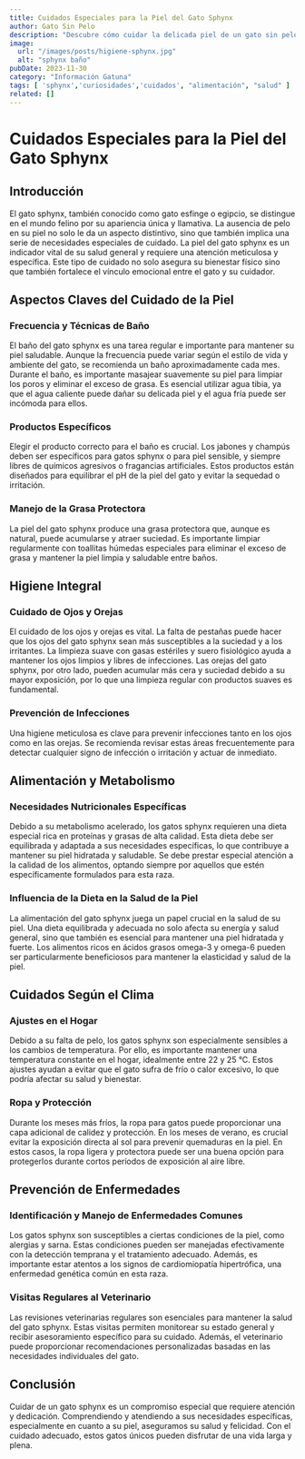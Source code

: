 ```yaml
---
title: Cuidados Especiales para la Piel del Gato Sphynx
author: Gato Sin Pelo
description: "Descubre cómo cuidar la delicada piel de un gato sin pelo con técnicas efectivas y productos seguros, manteniendo su bienestar y belleza."
image:
  url: "/images/posts/higiene-sphynx.jpg"
  alt: "sphynx baño"
pubDate: 2023-11-30
category: "Información Gatuna"
tags: [ 'sphynx','curiosidades','cuidados', "alimentación", "salud" ]
related: []
---
```





# Cuidados Especiales para la Piel del Gato Sphynx

## Introducción

El gato sphynx, también conocido como gato esfinge o egipcio, se distingue en el mundo felino por su apariencia única y llamativa. La ausencia de pelo en su piel no solo le da un aspecto distintivo, sino que también implica una serie de necesidades especiales de cuidado. La piel del gato sphynx es un indicador vital de su salud general y requiere una atención meticulosa y específica. Este tipo de cuidado no solo asegura su bienestar físico sino que también fortalece el vínculo emocional entre el gato y su cuidador.

## Aspectos Claves del Cuidado de la Piel

### Frecuencia y Técnicas de Baño

El baño del gato sphynx es una tarea regular e importante para mantener su piel saludable. Aunque la frecuencia puede variar según el estilo de vida y ambiente del gato, se recomienda un baño aproximadamente cada mes. Durante el baño, es importante masajear suavemente su piel para limpiar los poros y eliminar el exceso de grasa. Es esencial utilizar agua tibia, ya que el agua caliente puede dañar su delicada piel y el agua fría puede ser incómoda para ellos.

### Productos Específicos

Elegir el producto correcto para el baño es crucial. Los jabones y champús deben ser específicos para gatos sphynx o para piel sensible, y siempre libres de químicos agresivos o fragancias artificiales. Estos productos están diseñados para equilibrar el pH de la piel del gato y evitar la sequedad o irritación.
<BannerSingleProduct  id={3} article={0}/>
### Manejo de la Grasa Protectora

La piel del gato sphynx produce una grasa protectora que, aunque es natural, puede acumularse y atraer suciedad. Es importante limpiar regularmente con toallitas húmedas especiales para eliminar el exceso de grasa y mantener la piel limpia y saludable entre baños.

## Higiene Integral

### Cuidado de Ojos y Orejas

El cuidado de los ojos y orejas es vital. La falta de pestañas puede hacer que los ojos del gato sphynx sean más susceptibles a la suciedad y a los irritantes. La limpieza suave con gasas estériles y suero fisiológico ayuda a mantener los ojos limpios y libres de infecciones. Las orejas del gato sphynx, por otro lado, pueden acumular más cera y suciedad debido a su mayor exposición, por lo que una limpieza regular con productos suaves es fundamental.

### Prevención de Infecciones

Una higiene meticulosa es clave para prevenir infecciones tanto en los ojos como en las orejas. Se recomienda revisar estas áreas frecuentemente para detectar cualquier signo de infección o irritación y actuar de inmediato.

## Alimentación y Metabolismo

### Necesidades Nutricionales Específicas

Debido a su metabolismo acelerado, los gatos sphynx requieren una dieta especial rica en proteínas y grasas de alta calidad. Esta dieta debe ser equilibrada y adaptada a sus necesidades específicas, lo que contribuye a mantener su piel hidratada y saludable. Se debe prestar especial atención a la calidad de los alimentos, optando siempre por aquellos que estén específicamente formulados para esta raza.

### Influencia de la Dieta en la Salud de la Piel

La alimentación del gato sphynx juega un papel crucial en la salud de su piel. Una dieta equilibrada y adecuada no solo afecta su energía y salud general, sino que también es esencial para mantener una piel hidratada y fuerte. Los alimentos ricos en ácidos grasos omega-3 y omega-6 pueden ser particularmente beneficiosos para mantener la elasticidad y salud de la piel.
<BannerSingleProduct  id={2} article={0}/>
## Cuidados Según el Clima

### Ajustes en el Hogar

Debido a su falta de pelo, los gatos sphynx son especialmente sensibles a los cambios de temperatura. Por ello, es importante mantener una temperatura constante en el hogar, idealmente entre 22 y 25 °C. Estos ajustes ayudan a evitar que el gato sufra de frío o calor excesivo, lo que podría afectar su salud y bienestar.

### Ropa y Protección

Durante los meses más fríos, la ropa para gatos puede proporcionar una capa adicional de calidez y protección. En los meses de verano, es crucial evitar la exposición directa al sol para prevenir quemaduras en la piel. En estos casos, la ropa ligera y protectora puede ser una buena opción para protegerlos durante cortos períodos de exposición al aire libre.

## Prevención de Enfermedades

### Identificación y Manejo de Enfermedades Comunes

Los gatos sphynx son susceptibles a ciertas condiciones de la piel, como alergias y sarna. Estas condiciones pueden ser manejadas efectivamente con la detección temprana y el tratamiento adecuado. Además, es importante estar atentos a los signos de cardiomiopatía hipertrófica, una enfermedad genética común en esta raza.

### Visitas Regulares al Veterinario

Las revisiones veterinarias regulares son esenciales para mantener la salud del gato sphynx. Estas visitas permiten monitorear su estado general y recibir asesoramiento específico para su cuidado. Además, el veterinario puede proporcionar recomendaciones personalizadas basadas en las necesidades individuales del gato.

## Conclusión

Cuidar de un gato sphynx es un compromiso especial que requiere atención y dedicación. Comprendiendo y atendiendo a sus necesidades específicas, especialmente en cuanto a su piel, aseguramos su salud y felicidad. Con el cuidado adecuado, estos gatos únicos pueden disfrutar de una vida larga y plena.


